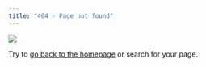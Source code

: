 ```yaml
---
title: "404 - Page not found"
---
```


![]("pages/images/404")

Try to [go back to the homepage](index.qmd) or search for your page.